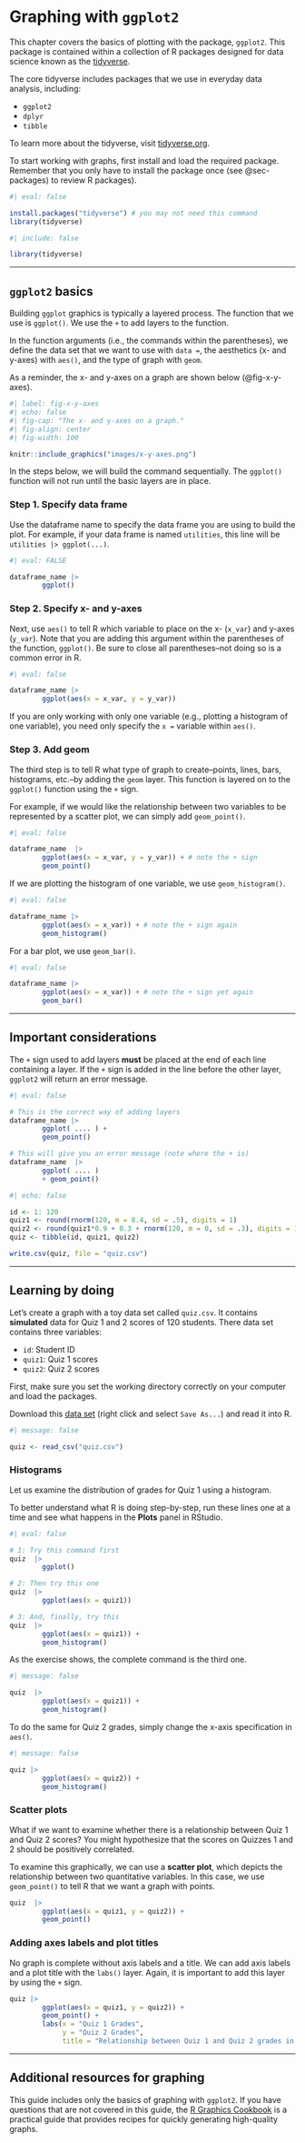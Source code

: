# Graphing with `ggplot2` {#sec-ggplot2}

This chapter covers the basics of plotting with the package, `ggplot2`. This package is contained within a collection of R packages designed for data science known as the [tidyverse](https://www.tidyverse.org/).

The core tidyverse includes packages that we use in everyday data analysis, including:

- `ggplot2`
- `dplyr`
- `tibble`

To learn more about the tidyverse, visit [tidyverse.org](https://www.tidyverse.org/).

To start working with graphs, first install and load the required package. Remember that you only have to install the package once (see @sec-packages) to review R packages). 

```r
#| eval: false

install.packages("tidyverse") # you may not need this command
library(tidyverse)

```

```r
#| include: false

library(tidyverse) 

```

---

## `ggplot2` basics 

Building `ggplot` graphics is typically a layered process. The function that we use is `ggplot()`. We use the `+` to add layers to the function.

In the function arguments (i.e., the commands within the parentheses), we define the data set that we want to use with `data = `, the aesthetics (x- and y-axes) with `aes()`, and the type of graph with `geom`.

As a reminder, the x- and y-axes on a graph are shown below (@fig-x-y-axes).

```r
#| label: fig-x-y-axes
#| echo: false
#| fig-cap: "The x- and y-axes on a graph."
#| fig-align: center
#| fig-width: 100

knitr::include_graphics("images/x-y-axes.png")

```

In the steps below, we will build the command sequentially. The `ggplot()` function will not run until the basic layers are in place. 

### Step 1. Specify data frame

Use the dataframe name to specify the data frame you are using to build the plot. For example, if your data frame is named `utilities`, this line will be `utilities |> ggplot(...)`.

``` r
#| eval: FALSE

dataframe_name |> 
        ggplot() 

```

### Step 2. Specify x- and y-axes

Next, use `aes()` to tell R which variable to place on the x- (`x_var`) and y-axes (`y_var`). Note that you are adding this argument within the parentheses of the function, `ggplot()`. Be sure to close all parentheses--not doing so is a common error in R.

``` r
#| eval: false

dataframe_name |>
        ggplot(aes(x = x_var, y = y_var))

```

If you are only working with only one variable (e.g., plotting a histogram of one variable), you need only specify the `x = ` variable within `aes()`.

### Step 3. Add geom

The third step is to tell R what type of graph to create--points, lines, bars, histograms, etc.--by adding the `geom` layer. This function is layered on to the `ggplot()` function  using the `+` sign.

For example, if we would like the relationship between two variables to be represented by a scatter plot, we can simply add `geom_point()`. 

``` r
#| eval: false

dataframe_name  |>  
        ggplot(aes(x = x_var, y = y_var)) + # note the + sign
        geom_point()

```

If we are plotting the histogram of one variable, we use `geom_histogram()`. 

``` r
#| eval: false

dataframe_name |> 
        ggplot(aes(x = x_var)) + # note the + sign again
        geom_histogram()
```

For a bar plot, we use `geom_bar()`.

``` r
#| eval: false

dataframe_name |> 
        ggplot(aes(x = x_var)) + # note the + sign yet again
        geom_bar()
```

---

## Important considerations

The `+` sign used to add layers **must** be placed at the end of each line containing a layer. If the `+` sign is added in the line before the other layer, `ggplot2` will return an error message.

``` r
#| eval: false

# This is the correct way of adding layers
dataframe_name |> 
        ggplot( .... ) +
        geom_point()

# This will give you an error message (note where the + is)
dataframe_name  |>  
        ggplot( .... ) 
        + geom_point()
```

``` r
#| echo: false

id <- 1: 120
quiz1 <- round(rnorm(120, m = 8.4, sd = .5), digits = 1)
quiz2 <- round(quiz1*0.9 + 0.3 + rnorm(120, m = 0, sd = .3), digits = 1)
quiz <- tibble(id, quiz1, quiz2)

write.csv(quiz, file = "quiz.csv")

```

---

## Learning by doing

Let's create a graph with a toy data set called `quiz.csv`. It contains **simulated** data for Quiz 1 and 2 scores of 120 students. There data set contains three variables: 

- `id`: Student ID
- `quiz1`: Quiz 1 scores
- `quiz2`: Quiz 2 scores

First, make sure you set the working directory correctly on your computer and load the packages. 

Download this [data set](https://github.com/sarakyeo/COMM3710-textbook/blob/main/quiz.csv) (right click and select `Save As...`) and read it into R.

```r
#| message: false

quiz <- read_csv("quiz.csv")

```

### Histograms
Let us examine the distribution of grades for Quiz 1 using a histogram.  

To better understand what R is doing step-by-step, run these lines one at a time and see what happens in the **Plots** panel in RStudio. 

``` r
#| eval: false

# 1: Try this command first
quiz  |>  
        ggplot()

# 2: Then try this one
quiz  |>  
        ggplot(aes(x = quiz1))

# 3: And, finally, try this
quiz  |>  
        ggplot(aes(x = quiz1)) +
        geom_histogram()

```

As the exercise shows, the complete command is the third one. 
```r
#| message: false

quiz  |>  
        ggplot(aes(x = quiz1)) +
        geom_histogram()

```

To do the same for Quiz 2 grades, simply change the x-axis specification in `aes()`.

```r
#| message: false

quiz |>  
        ggplot(aes(x = quiz2)) +
        geom_histogram()

```

### Scatter plots

What if we want to examine whether there is a relationship between Quiz 1 and Quiz 2 scores? You might hypothesize that the scores on Quizzes 1 and 2 should be positively correlated.

To examine this graphically, we can use a **scatter plot**, which depicts the relationship between two quantitative variables. In this case, we use `geom_point()` to tell R that we want a graph with points.

```r

quiz  |>  
        ggplot(aes(x = quiz1, y = quiz2)) +
        geom_point() 

```

### Adding axes labels and plot titles

No graph is complete without axis labels and a title. We can add axis labels and a plot title with the `labs()` layer. Again, it is important to add this layer by using the `+` sign.

```r

quiz |> 
        ggplot(aes(x = quiz1, y = quiz2)) +
        geom_point() + 
        labs(x = "Quiz 1 Grades", 
             y = "Quiz 2 Grades",
             title = "Relationship between Quiz 1 and Quiz 2 grades in COMM 3710")

```

---

## Additional resources for graphing

This guide includes only the basics of graphing with `ggplot2`. If you have questions that are not covered in this guide, the [R Graphics Cookbook](https://r-graphics.org/index.html) is a practical guide that provides recipes for quickly generating high-quality graphs.

